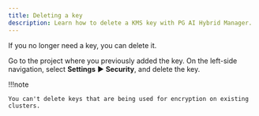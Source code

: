 ```yaml
---
title: Deleting a key
description: Learn how to delete a KMS key with PG AI Hybrid Manager.
---
```


If you no longer need a key, you can delete it. 

Go to the project where you previously added the key. On the left-side navigation, select **Settings** ► **Security**, and delete the key. 

!!!note

    You can't delete keys that are being used for encryption on existing clusters.
